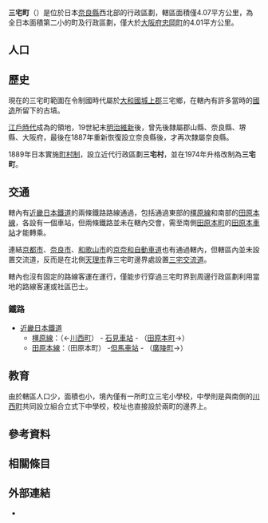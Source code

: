 {{日本町村
| 自治體名   = 三宅
| 町村       = 町
| 圖像       = [[File:Kintetsu_Iwami_station_2019.jpg|240px]]
| 圖像說明   = [[石見站|石見站]]
| 町村章     = [[File:Miyake_Nara_chapter.JPG|100px]]
| 町村旗     = [[File:Flag_of_Miyake_Nara.JPG|100px]]
| 日文原名   = 三宅町
| 平假名     = みやけちょう
| 羅馬字拼音 = Miyake-chō
| 都道府縣   = 奈良縣
| 支廳       =
| 郡         = 磯城郡
| 編號       = 29362-8
| 面積       = 4.07
| 邊界未定   =
| 人口       = 6,592<ref>{{Cite web| url=http://www.pref.nara.jp/dd.aspx?menuid=6265| title=推計人口調査| publisher=奈良縣政府| language=ja| accessdate=2019-10-05| archive-date=2019-10-19| archive-url=https://web.archive.org/web/20191019152203/http://www.pref.nara.jp/dd.aspx?menuid=6265| dead-url=no}}</ref>
| 統計時間   = 2019年9月1日
| 自治體     = [[天理市|天理市]]、[[川西町_(奈良縣)|川西町]]、[[田原本町|田原本町]]、[[廣陵町|廣陵町]]、[[河合町|河合町]]
| 樹         = [[桂花|桂花]]
| 花         = [[八重櫻|八重櫻]]
| 鳥         =
| 其他象徵物 =
| 其他象徵   =
| 首長       = 森田浩司
| 卸任日期   = 2020年7月27日
| 議員數     = 10
| 郵遞區號   = 636-0213
| 所在地     = 磯城郡三宅町大字伴堂689番地
| 電話號碼   = 745-44-2001
| 外部連結   = {{url|https://www.town.miyake.lg.jp/}}
| 地圖       = [[File:Miyake_in_Nara_Prefecture_Ja.svg|250px]]
| 註記       = 
}}
'''三宅町'''（{{jpn|j=三宅町|hg=みやけちょう|rm=Miyake chō|f=y}}）是位於日本[[奈良縣|奈良縣]]西北部的行政區劃，轄區面積僅4.07平方公里，為全日本面積第二小的町及行政區劃，僅大於[[大阪府|大阪府]][[忠岡町|忠岡町]]的4.01平方公里。

== 人口 ==
{{日本人口統計|location=Miyake, Nara|code=29362|name=三宅町}}

== 歷史 ==

現在的三宅町範圍在令制國時代屬於[[大和國|大和國]][[城上郡|城上郡]]三宅鄉，在轄內有許多當時的[[國造|國造]]所留下的古墳。

[[江戶時代|江戶時代]]成為{{Tsl|ja|郡山藩}}的領地，19世紀末[[明治維新|明治維新]]後，曾先後隸屬郡山縣、奈良縣、堺縣、大阪府，最後在1887年重新恢復設立奈良縣後，才再次隸屬奈良縣。

1889年日本實施[[町村制|町村制]]，設立近代行政區劃'''三宅村'''，並在1974年升格改制為'''三宅町'''。

== 交通 ==

轄內有[[近畿日本鐵道|近畿日本鐵道]]的兩條鐵路路線通過，包括通過東部的[[橿原線|橿原線]]和南部的[[田原本線|田原本線]]，各設有一個車站，但兩條鐵路並未在轄內交會，需至南側[[田原本町|田原本町]]的[[田原本車站|田原本車站]]才能轉乘。

連結[[京都市|京都市]]、[[奈良市|奈良市]]、[[和歌山市|和歌山市]]的[[京奈和自動車道|京奈和自動車道]]也有通過轄內，但轄區內並未設置交流道，反而是在北側[[天理市|天理市]]靠三宅町邊界處設置[[三宅交流道_(奈良縣)|三宅交流道]]。

轄內也沒有固定的路線客運在運行，僅能步行穿過三宅町界到周邊行政區劃利用當地的路線客運或社區巴士。

=== 鐵路 ===

* [[近畿日本鐵道|近畿日本鐵道]]
** [[橿原線|橿原線]]：（←[[川西町_(奈良縣)|川西町]]） - [[石見車站|石見車站]] - （[[田原本町|田原本町]]→）
** [[田原本線|田原本線]]：（田原本町） -[[但馬車站|但馬車站]]  - （[[廣陵町|廣陵町]]→）

== 教育 ==

由於轄區人口少，面積也小，境內僅有一所町立三宅小學校，中學則是與南側的[[川西町_(奈良縣)|川西町]]共同設立組合立式下中學校，校址也直接設於兩町的邊界上。

== 參考資料 ==
{{Reflist}}

== 相關條目 ==
{{Commonscat|Miyake, Nara}}

== 外部連結 ==

* {{Ja}} {{Facebook|town.miyake.nara|三宅町公所}}

{{奈良縣}}
{{Authority control}}